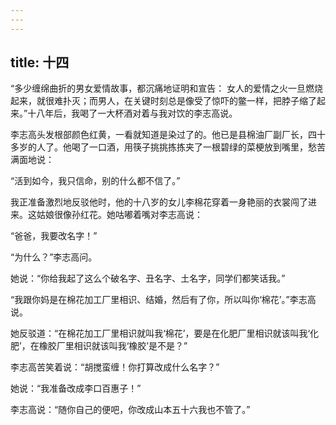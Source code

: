 ```yaml
---
---
---
```

title: 十四
---



“多少缠绵曲折的男女爱情故事，都沉痛地证明和宣告： 女人的爱情之火一旦燃烧起来，就很难扑灭；而男人，在关键时刻总是像受了惊吓的鳖一样，把脖子缩了起来。”十八年后，我喝了一大杯酒对着与我对饮的李志高说。

李志高头发根部颜色红黄，一看就知道是染过了的。他已是县棉油厂副厂长，四十多岁的人了。他喝了一口酒，用筷子挑挑拣拣夹了一根碧绿的菜梗放到嘴里，愁苦满面地说：

“活到如今，我只信命，别的什么都不信了。”

我正准备激烈地反驳他时，他的十八岁的女儿李棉花穿着一身艳丽的衣裳闯了进来。这姑娘很像孙红花。她咕嘟着嘴对李志高说：

“爸爸，我要改名字！”

“为什么？”李志高问。

她说：“你给我起了这么个破名字、丑名字、土名字，同学们都笑话我。”

“我跟你妈是在棉花加工厂里相识、结婚，然后有了你，所以叫你‘棉花’。”李志高说。

她反驳道：“在棉花加工厂里相识就叫我‘棉花’，要是在化肥厂里相识就该叫我‘化肥’，在橡胶厂里相识就该叫我‘橡胶’是不是？”

李志高苦笑着说：“胡搅蛮缠！你打算改成什么名字？”

她说：“我准备改成李口百惠子！”

李志高说：“随你自己的便吧，你改成山本五十六我也不管了。”